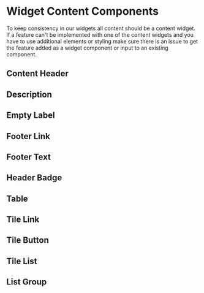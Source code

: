 

<Meta title="Docs/Widget/Content" />

# Widget Content Components

To keep consistency in our widgets all content should be a content widget. If a
feature can't be implemented with one of the content widgets and you have to use
additional elements or styling make sure there is an issue to get the feature
added as a widget component or input to an existing component.

## Content Header

<Preview>
  <Story id="widget-content--content-header" height="150px" />
</Preview>

## Description

<Preview>
  <Story id="widget-content--description" height="200px" />
</Preview>

## Empty Label

<Preview>
  <Story id="widget-content--empty-label" height="150px" />
</Preview>

## Footer Link

<Preview>
  <Story id="widget-content--footer-link" height="150px" />
</Preview>

## Footer Text

<Preview>
  <Story id="widget-content--footer-text" height="150px" />
</Preview>

## Header Badge

<Preview>
  <Story id="widget-content--header-badge" height="150px" />
</Preview>

## Table

<Preview>
  <Story id="widget-content-table--basic" height="450px" />
</Preview>

## Tile Link

<Preview>
  <Story id="widget-content-tile--link" height="150px" />
</Preview>

## Tile Button

<Preview>
  <Story id="widget-content-tile--button" height="150px" />
</Preview>

## Tile List

<Preview>
  <Story id="widget-content--tile-list" height="400px" />
</Preview>

## List Group

<Preview>
  <Story id="widget-content-list-group--basic" height="400px" />
</Preview>
